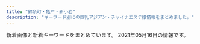 ```yaml
---
title: "錦糸町・亀戸・新小岩"
description: "キーワード別にの巨乳アジアン・チャイナエステ嬢情報をまとめました。"
---
```


新着画像と新着キーワードをまとめています。
2021年05月16日の情報です。

<DmmAffiliateIns />
<KeywordTable
  shops={
    [
    {
        "station": "JR\u4e80\u6238\u99c5\u5317\u53e3",
        "url": "https://kameido-massage.com/",
        "name": "\u842c\u751f\u697c",
        "img_links": [
            "https://kameido-massage.com/images/top1.jpg",
            "https://kameido-massage.com/menu/blog.png",
            "https://kameido-massage.com/room/room-l5.jpg",
            "https://scdn.line-apps.com/n/line_add_friends/btn/ja.png",
            "https://kameido-massage.com/icon/twitter.png",
            "https://kameido-massage.com/button/blog.png",
            "https://kameido-massage.com/room/room-l3.jpg",
            "https://kameido-massage.com/icon/facebook.png",
            "https://kameido-massage.com/room/room-l2.jpg",
            "https://kameido-massage.com/button/home.png",
            "https://kameido-massage.com/2021/04/28/yuna-s1.jpg",
            "https://kameido-massage.com/staff/yuna-l1.jpg",
            "https://kameido-massage.com/staff/aki-l1.jpg",
            "https://kameido-massage.com/2019/11/10/erika-s1.jpg",
            "https://kameido-massage.com/2019/10/29/yuri-s1.jpg",
            "https://kameido-massage.com/2020/03/28/nana-s1.jpg",
            "https://kameido-massage.com/staff/yuna-s1.jpg",
            "https://kameido-massage.com/menu/home.png",
            "https://kameido-massage.com/staff/aki-s1.jpg",
            "https://kameido-massage.com/menu/staff.png",
            "https://kameido-massage.com/staff/yuki-s1.jpg",
            "https://kameido-massage.com/2020/07/17/mika-s1.jpg",
            "https://kameido-massage.com/link/mens-esthe.png",
            "https://kameido-massage.com/images/header3.png",
            "https://kameido-massage.com/room/room-l1.jpg",
            "https://kameido-massage.com/room/room-l4.jpg",
            "https://kameido-massage.com/images/footer-l.png",
            "https://kameido-massage.com/icon/yelp.png",
            "https://kameido-massage.com/2021/03/23/aki-s1.jpg",
            "https://kameido-massage.com/2020/05/15/kazumi-s1.jpg",
            "https://kameido-massage.com/staff/nana-l1.jpg",
            "https://kameido-massage.com/2019/12/25/mika-s1.jpg",
            "https://kameido-massage.com/images/top2.jpg",
            "https://kameido-massage.com/images/top3.jpg",
            "https://kameido-massage.com/images/qrcode.png",
            "https://kameido-massage.com/staff/yuki-l1.jpg",
            "https://kameido-massage.com/icon/line.png",
            "https://kameido-massage.com/2019/11/02/yuka-s1.jpg",
            "https://kameido-massage.com/images/clear.png",
            "https://kameido-massage.com/menu/info.png",
            "https://kameido-massage.com/images/flower.png",
            "https://kameido-massage.com/staff/nana-s1.jpg",
            "https://kameido-massage.com/images/main-small.jpg",
            "https://kameido-massage.com/room/room-l6.jpg",
            "https://kameido-massage.com/images/footer-r.png",
            "https://kameido-massage.com/images/main-top.jpg",
            "https://kameido-massage.com/button/staff.png",
            "https://kameido-massage.com/images/main-sp.jpg"
        ],
        "keywords": {}
    },
    {
        "keywords": {},
        "url": "http://k-yorocobi.com/",
        "img_links": [
            "http://k-yorocobi.com/staff/s-emi.jpg",
            "http://k-yorocobi.com/images/b-mobile.png",
            "http://k-yorocobi.com/staff/s-rina.jpg",
            "http://k-yorocobi.com/images/c-staff.png",
            "http://k-yorocobi.com/images/c-top.png",
            "http://k-yorocobi.com/pic/pic1.jpg",
            "http://k-yorocobi.com/images/bar-staff.png",
            "http://k-yorocobi.com/staff/s-yuyu.jpg",
            "http://k-yorocobi.com/images/c-interior.png",
            "http://k-yorocobi.com/images/bar-pickup.png",
            "http://k-yorocobi.com/images/bar-interior.png",
            "http://k-yorocobi.com/pic/pic4.jpg",
            "http://k-yorocobi.com/images/footer.png",
            "http://k-yorocobi.com/pic/pic3.jpg",
            "http://k-yorocobi.com/images/b-awaawa.png",
            "http://k-yorocobi.com/staff/s-tika.jpg",
            "http://k-yorocobi.com/images/b-tel.png",
            "http://k-yorocobi.com/images/b-movie.png",
            "http://k-yorocobi.com/images/bar-news.png",
            "http://k-yorocobi.com/pic/pic2.jpg",
            "http://k-yorocobi.com/images/bar-cam.png",
            "http://k-yorocobi.com/images/bill.jpg"
        ],
        "name": "\u3088\u308d\u3053\u3073",
        "station": "JR\u9326\u7cf8\u753a\u99c5\u5317\u53e3"
    },
    {
        "url": "http://www.sh-yuki.work/",
        "img_links": [
            "http://www.sh-yuki.work/uploads/191021/1-19102116361I39.jpg",
            "http://www.sh-yuki.work/uploads/190105/1-1Z105143R9539.jpg",
            "http://www.sh-yuki.work/images/s_news.jpg",
            "http://www.sh-yuki.work/uploads/200620/1-200620154311K4.jpg",
            "http://www.sh-yuki.work/images/end.png",
            "http://www.sh-yuki.work/uploads/191028/1-19102Q03S5a4.jpg",
            "http://www.sh-yuki.work/uploads/200618/1-20061Q6342Y06.jpg",
            "http://www.sh-yuki.work/uploads/210216/1-210216154445506.jpg",
            "http://www.sh-yuki.work/images/room1.jpg",
            "http://www.sh-yuki.work/images/nbj2.jpg",
            "http://www.sh-yuki.work/uploads/200620/1-20062015425B54.jpg",
            "http://www.sh-yuki.work/uploads/200713/1-200G3110344421.jpg",
            "http://www.sh-yuki.work/uploads/191202/1-191202154021200.jpg",
            "http://www.sh-yuki.work/uploads/200218/1-20021Q359301Q.jpg",
            "http://www.sh-yuki.work/uploads/201214/1-201214162100347.jpg",
            "http://www.sh-yuki.work/uploads/201214/1-20121416231WV.jpg",
            "http://www.sh-yuki.work/images/room3.jpg",
            "http://www.sh-yuki.work/uploads/200127/1-20012G02404310.jpg",
            "http://www.sh-yuki.work/uploads/191221/1-191221111A3123.jpg",
            "http://www.sh-yuki.work/images/1.jpg",
            "http://www.sh-yuki.work/images/lanmu5.jpg",
            "http://www.sh-yuki.work/uploads/191227/1-19122F93911958.jpg",
            "http://www.sh-yuki.work/images/s_staff.jpg",
            "http://www.sh-yuki.work/images/room4.jpg",
            "http://www.sh-yuki.work/images/lanmu4.jpg",
            "http://www.sh-yuki.work/uploads/200618/1-20061Q633094V.jpg",
            "http://www.sh-yuki.work/uploads/191006/1-191006105IM24.jpg",
            "http://www.sh-yuki.work/images/top.png",
            "http://www.sh-yuki.work/uploads/210216/1-210216154459443.jpg",
            "http://www.sh-yuki.work/uploads/191227/1-19122F94110460.jpg",
            "http://www.sh-yuki.work/images/lanmu2.jpg",
            "http://www.sh-yuki.work/images/room2.jpg",
            "http://www.sh-yuki.work/uploads/190110/1-1Z110093529363.png",
            "http://www.sh-yuki.work/uploads/190105/1-1Z105143921224.jpg",
            "http://www.sh-yuki.work/images/lanmu3.jpg",
            "http://www.sh-yuki.work/uploads/201215/1-201215145153M4.jpg",
            "http://www.sh-yuki.work/uploads/200713/1-200G3125135C2.jpg",
            "http://www.sh-yuki.work/uploads/201215/1-201215145200113.jpg",
            "http://www.sh-yuki.work/uploads/200218/1-20021Q3591A57.jpg",
            "http://www.sh-yuki.work/uploads/191104/1-1911041I124915.jpg",
            "http://www.sh-yuki.work/uploads/200110/1-20011013245Y49.jpg",
            "http://www.sh-yuki.work/uploads/190105/1-1Z105143940E6.jpg",
            "http://www.sh-yuki.work/images/mobile.jpg",
            "http://www.sh-yuki.work/uploads/191006/1-191006105P61Z.jpg",
            "http://www.sh-yuki.work/uploads/190105/1-1Z1051440193X.jpg"
        ],
        "station": "JR\u5c0f\u5ca9\u99c5\u5317\u53e3",
        "name": "\u3086\u304d",
        "keywords": {
            "86": 14,
            "D": 17,
            "89": 2,
            "88": 1
        }
    },
    {
        "keywords": {},
        "name": "\u500b\u4eba\u30b5\u30ed\u30f3 \u6cc9",
        "station": "\u68ee\u4e0b\u99c5A6\u51fa\u53e3",
        "img_links": [
            "http://www.night.ne.jp/_format/W/img/whats_view.jpg",
            "http://www.night.ne.jp/nightnet/img/2.jpg",
            "http://www.night.ne.jp/nightnet/img/3.jpg",
            "http://www.night.ne.jp/tokyo/izumi/img/index.jpg",
            "http://www.night.ne.jp/nightnet/img/13.jpg",
            "http://www.night.ne.jp/nightnet/img/5.jpg",
            "http://www.night.ne.jp/tokyo/izumi/img_staff/g_7292.jpg",
            "http://www.night.ne.jp/nightnet/img/7.jpg",
            "http://www.night.ne.jp/nightnet/img/1.jpg",
            "http://www.night.ne.jp/tokyo/izumi/img/qr_code.jpg",
            "http://www.night.ne.jp/nightnet/img/12a.jpg",
            "http://www.night.ne.jp/tokyo/izumi/img/view_2.jpg",
            "http://www.night.ne.jp/nightnet/img/11.jpg",
            "http://www.night.ne.jp/nightnet/img/6.jpg",
            "http://www.night.ne.jp/nightnet/img/10.jpg",
            "http://www.night.ne.jp/_format/W/img/whats_news.jpg",
            "http://www.night.ne.jp/nightnet/img/15.jpg",
            "http://www.night.ne.jp/tokyo/izumi/img/index_view.jpg",
            "http://www.night.ne.jp/nightnet/img/9.jpg",
            "http://www.night.ne.jp/_format/W/img/index_enter_1.jpg",
            "http://www.night.ne.jp/nightnet/img/4.jpg",
            "http://www.night.ne.jp/tokyo/izumi/img/view_3.jpg",
            "http://www.night.ne.jp/tokyo/izumi/img/view_1.jpg",
            "http://www.night.ne.jp/nightnet/img/14.jpg",
            "http://www.night.ne.jp/nightnet/img/16.jpg",
            "http://www.night.ne.jp/nightnet/img/17.jpg",
            "http://www.night.ne.jp/_format/W/img/over_msg_01.jpg",
            "http://www.night.ne.jp/nightnet/img/8.jpg",
            "http://www.night.ne.jp/tokyo/izumi/img/index_top.jpg"
        ],
        "url": "http://www.night.ne.jp/tokyo/izumi/"
    },
    {
        "keywords": {},
        "img_links": [
            "http://dccompanyqoo10.cafe24.com/tiffany/images/common/header.png",
            "http://dccompanyqoo10.cafe24.com/tiffany/images/store/store.png",
            "http://dccompanyqoo10.cafe24.com/tiffany/images/top/store_bg.png"
        ],
        "station": "JR\u9326\u7cf8\u753a\u99c5\u5357\u53e3",
        "name": "Cherry",
        "url": "http://cherry-esthe.com/"
    },
    {
        "name": "\u30ea\u30e9\u30c3\u30af\u30b9\u306e\u68ee",
        "img_links": [
            "http://ipidiw.com/relaxnomori/images/interior_t.jpg",
            "http://ipidiw.com/relaxnomori/user_data/00000017.jpg",
            "http://ipidiw.com/relaxnomori/user_data/00000019.jpg",
            "http://ipidiw.com/relaxnomori/images/interior.png",
            "http://ipidiw.com/relaxnomori/images/mobile.jpg",
            "http://ipidiw.com/relaxnomori/user_data/00000018.jpg",
            "http://ipidiw.com/relaxnomori/images/tt.jpg",
            "http://ipidiw.com/relaxnomori/images/news.jpg",
            "http://ipidiw.com/relaxnomori/images/staff_t.jpg",
            "http://ipidiw.com/relaxnomori/images/tp.png",
            "http://ipidiw.com/relaxnomori/images/rem.jpg",
            "http://ipidiw.com/relaxnomori/user_data/00000020.jpg"
        ],
        "station": "\u68ee\u4e0b\u99c5A4\u53e3",
        "keywords": {
            "86": 1,
            "90": 2,
            "93": 1
        },
        "url": "http://ipidiw.com/relaxnomori/"
    },
    {
        "keywords": {
            "\u30bb\u30af\u30b7\u30fc": 1,
            "C": 12
        },
        "img_links": [
            "https://chm.jp/domains1/thaipataya/myimg/imgcom36636_sp.jpg",
            "https://chm.jp/domains1/thaipataya/myimg/imgcom36584_sp.jpg",
            "https://chm.jp/domains1/thaipataya/myimg/imgcom37068_sp.jpg",
            "https://chm.jp/domains1/thaipataya/myimg/imgcom37726_sp.png",
            "https://chm.jp/domains1/thaipataya/myimg/imgcom37725_sp.png",
            "https://chm.jp/domains1/thaipataya/myimg/imgcom36618_sp.png",
            "https://chm.jp/domains1/thaipataya/myimg/imgcom37658_sp.png",
            "https://chm.jp/domains1/thaipataya/myimg/imgcom37174_sp.png",
            "https://chm.jp/domains1/thaipataya/myimg/imgcom37839_sp.jpg",
            "https://chm.jp/domains1/thaipataya/myimg/imgcom37662_sp.png",
            "https://chm.jp/domains1/thaipataya/myimg/imgcom36634_sp.jpg",
            "https://chm.jp/domains1/thaipataya/myimg/imgcom37360_sp.jpg",
            "https://chm.jp/domains1/thaipataya/myimg/imgcom37361_sp.png",
            "https://chm.jp/domains1/thaipataya/myimg/imgcom37669_sp.jpg",
            "https://chm.jp/domains1/thaipataya/myimg/imgcom37739_sp.png",
            "https://chm.jp/domains1/thaipataya/myimg/slideimg36561_sp.jpg",
            "https://chm.jp/domains1/thaipataya/myimg/imgcom36565_sp.jpg",
            "https://chm.jp/domains1/thaipataya/myimg/imgcom37736_sp.png",
            "https://chm.jp/domains1/thaipataya/myimg/imgcom36585_sp.jpg",
            "https://chm.jp/domains1/thaipataya/myimg/imgcom37789_sp.png",
            "https://chm.jp/domains1/thaipataya/myimg/imgcom36582_sp.jpg",
            "https://chm.jp/domains1/thaipataya/myimg/imgcom37654_sp.jpg",
            "https://chm.jp/domains1/thaipataya/myimg/slideimg36560_sp.jpg",
            "https://chm.jp/domains1/thaipataya/myimg/imgcom37732_sp.png",
            "https://chm.jp/domains1/thaipataya/myimg/imgcom37070_sp.jpg",
            "https://chm.jp/domains1/thaipataya/myimg/imgcom36613_sp.jpg",
            "https://chm.jp/domains1/thaipataya/myimg/imgcom37841_sp.jpg",
            "https://chm.jp/domains1/thaipataya/myimg/imgcom37659_sp.png",
            "https://chm.jp/domains1/thaipataya/myimg/imgcom37667_sp.png",
            "https://chm.jp/domains1/thaipataya/myimg/imgcom37737_sp.png",
            "https://chm.jp/domains1/thaipataya/myimg/imgcom37916_sp.jpg",
            "https://chm.jp/domains1/thaipataya/myimg/imgcom37734_sp.png",
            "https://chm.jp/domains1/thaipataya/myimg/imgcom37358_sp.jpg",
            "https://chm.jp/domains1/thaipataya/myimg/imgcom37727_sp.png",
            "https://chm.jp/domains1/thaipataya/myimg/imgcom37914_sp.jpg",
            "https://chm.jp/domains1/thaipataya/myimg/imgcom36579_sp.jpg",
            "https://chm.jp/domains1/thaipataya/myimg/imgcom37664_sp.png",
            "https://chm.jp/domains1/thaipataya/myimg/imgcom37067_sp.png",
            "http://chm.jp/img/linebutton_82x20.png",
            "https://chm.jp/domains1/thaipataya/myimg/imgcom36633_sp.jpg",
            "https://chm.jp/domains1/thaipataya/myimg/imgcom37738_sp.png",
            "https://chm.jp/domains1/thaipataya/myimg/imgcom36604_sp.jpg",
            "https://chm.jp/domains1/thaipataya/myimg/imgcom37710_sp.jpg",
            "https://chm.jp/domains1/thaipataya/myimg/imgcom37666_sp.jpg",
            "https://chm.jp/domains1/thaipataya/myimg/imgcom36615_sp.png",
            "https://chm.jp/domains1/thaipataya/myimg/imgcom37840_sp.jpg",
            "https://chm.jp/domains1/thaipataya/myimg/imgcom36566_sp.png",
            "https://chm.jp/domains1/thaipataya/myimg/imgcom37665_sp.jpg",
            "https://chm.jp/domains1/thaipataya/myimg/imgcom37833_sp.jpg",
            "https://chm.jp/domains1/thaipataya/myimg/imgcom37660_sp.png",
            "https://chm.jp/domains1/thaipataya/myimg/imgcom36576_sp.jpg",
            "https://chm.jp/domains1/thaipataya/myimg/imgcom36605_sp.jpg",
            "https://chm.jp/domains1/thaipataya/myimg/slideimg36562_sp.jpg",
            "https://chm.jp/domains1/thaipataya/myimg/imgcom37653_sp.jpg",
            "https://chm.jp/domains1/thaipataya/myimg/imgcom37668_sp.png",
            "https://chm.jp/domains1/thaipataya/myimg/imgcom36567_sp.jpg",
            "https://chm.jp/domains1/thaipataya/myimg/imgcom36603_sp.png",
            "https://chm.jp/domains1/thaipataya/myimg/imgcom36606_sp.jpg",
            "https://chm.jp/domains1/thaipataya/myimg/imgcom37834_sp.jpg",
            "https://chm.jp/domains1/thaipataya/myimg/imgcom37740_sp.png",
            "https://chm.jp/domains1/thaipataya/myimg/imgcom37359_sp.jpg",
            "https://chm.jp/domains1/thaipataya/myimg/imgcom37357_sp.jpg",
            "https://chm.jp/domains1/thaipataya/myimg/imgcom37913_sp.jpg",
            "https://chm.jp/domains1/thaipataya/myimg/imgcom37733_sp.png",
            "https://chm.jp/domains1/thaipataya/myimg/imgcom37661_sp.png",
            "https://chm.jp/domains1/thaipataya/myimg/imgcom37915_sp.jpg",
            "https://chm.jp/domains1/thaipataya/myimg/imgcom37362_sp.jpg",
            "https://chm.jp/domains1/thaipataya/myimg/imgcom37172_sp.png",
            "https://chm.jp/domains1/thaipataya/myimg/imgcom37663_sp.jpg",
            "https://chm.jp/domains1/thaipataya/myimg/imgcom37655_sp.jpg",
            "https://chm.jp/domains1/thaipataya/myimg/imgcom36575_sp.jpg",
            "https://chm.jp/domains1/thaipataya/myimg/imgcom36607_sp.jpg",
            "https://chm.jp/domains1/thaipataya/myimg/imgcom36619_sp.jpg",
            "https://chm.jp/domains1/thaipataya/myimg/imgcom37177_sp.png",
            "https://chm.jp/domains1/thaipataya/myimg/imgcom36635_sp.jpg",
            "https://chm.jp/domains1/thaipataya/myimg/imgcom36580_sp.jpg",
            "https://chm.jp/domains1/thaipataya/myimg/imgcom36581_sp.jpg"
        ],
        "url": "http://thaipataya.chm.jp/",
        "station": "JR\u5c0f\u5ca9\u99c5\u5357\u53e3",
        "name": "\u30d1\u30bf\u30e4"
    },
    {
        "url": "http://hani-est.xyz/",
        "img_links": [
            "http://hani-est.xyz/images/g5.jpg",
            "http://hani-est.xyz/images/banna1.jpg",
            "http://hani-est.xyz/images/zi-ao.png",
            "http://hani-est.xyz/images/zi-pri.png",
            "http://hani-est.xyz/images/zi-newface.png",
            "http://hani-est.xyz/images/g8.jpg",
            "http://hani-est.xyz/images/aoyi.jpg",
            "http://hani-est.xyz/images/g1.jpg",
            "http://hani-est.xyz/images/g2.jpg",
            "http://hani-est.xyz/images/banna.jpg",
            "http://hani-est.xyz/images/a1.jpg",
            "http://hani-est.xyz/images/zi-service.png",
            "http://hani-est.xyz/images/zi-staff.png",
            "http://hani-est.xyz/images/top.jpg",
            "http://hani-est.xyz/images/new1.jpg",
            "http://hani-est.xyz/images/g4.jpg",
            "http://hani-est.xyz/images/g6.jpg",
            "http://hani-est.xyz/images/banna2.jpg"
        ],
        "station": "\u897f\u5927\u5cf6\u99c5A1\u51fa\u53e3",
        "name": "\u871c\u82b1",
        "keywords": {
            "90": 20,
            "C": 41,
            "94": 10,
            "E": 10,
            "\u5de8\u4e73": 10,
            "83": 10,
            "\u4e73": 10,
            "82": 10
        }
    },
    {
        "keywords": {
            "E": 18,
            "G": 9
        },
        "station": "JR\u5c0f\u5ca9\u99c5\u5317\u53e3",
        "img_links": [
            "http://biwert.xyz/uploads/201007/1-20100G4464b26.jpg",
            "http://biwert.xyz/uploads/allimg/180620/1-1P6201013133b.jpg",
            "http://biwert.xyz/uploads/201006/1-2010061F032C0.jpg",
            "http://biwert.xyz/uploads/201006/1-2010061A941445.jpg",
            "http://biwert.xyz/templets/default/picture/news.jpg",
            "http://biwert.xyz/templets/default/picture/interior_t.jpg",
            "http://biwert.xyz/uploads/201003/1-2010031G432629.jpg",
            "http://biwert.xyz/templets/default/picture/rec1.png",
            "http://biwert.xyz/uploads/180620/1-1P62010193X63.jpg",
            "http://biwert.xyz/images/1-1P621101232H4.png",
            "http://biwert.xyz/uploads/201003/1-2010031G3421X.jpg",
            "http://biwert.xyz/uploads/allimg/180620/1-1P620101640O8.png",
            "http://biwert.xyz/templets/default/picture/head.jpg",
            "http://biwert.xyz/uploads/201109/1-201109141105216.jpg",
            "http://biwert.xyz/uploads/180620/1-1P620101629244.png",
            "http://biwert.xyz/uploads/201003/1-2010031G35C32.jpg",
            "http://biwert.xyz/uploads/201003/1-2010031G415110.jpg",
            "http://biwert.xyz/uploads/180620/1-1P62010154K00.png",
            "http://biwert.xyz/templets/default/picture/staff_t.jpg"
        ],
        "name": "\u4e00\u6642",
        "url": "http://biwert.xyz/"
    },
    {
        "keywords": {
            "C": 8,
            "D": 24,
            "86": 16,
            "G": 8,
            "88": 8,
            "87": 16
        },
        "name": "SHERRY",
        "station": "JR\u9326\u7cf8\u753a\u99c5\u5357\u53e3",
        "img_links": [
            "http://www.sherry.relaxjp.info/images/slider-img001.jpg",
            "http://www.sherry.relaxjp.info/files/002.jpg",
            "http://www.sherry.relaxjp.info/images/s_news.png",
            "http://www.sherry.relaxjp.info/images/m4.jpg",
            "http://www.sherry.relaxjp.info/images/s_top_therapist.png",
            "http://www.sherry.relaxjp.info/files/005.jpg",
            "http://www.sherry.relaxjp.info/images/m6.jpg",
            "http://www.sherry.relaxjp.info/files/004.jpg",
            "http://www.sherry.relaxjp.info/images/m3.jpg",
            "http://www.sherry.relaxjp.info/images/m1.jpg",
            "http://www.sherry.relaxjp.info/files/001.jpg",
            "http://www.sherry.relaxjp.info/images/m2.jpg",
            "http://www.sherry.relaxjp.info/images/slider-img002.jpg",
            "http://www.sherry.relaxjp.info/images/s_message.png",
            "http://www.sherry.relaxjp.info/images/s_pickup.png",
            "http://www.sherry.relaxjp.info/files/003.jpg"
        ],
        "url": "http://www.sherry.relaxjp.info/"
    },
    {
        "img_links": [
            "http://kinshichoesute.xyz/staff/aya/01.png",
            "http://kinshichoesute.xyz/staff/mimi/01.png",
            "http://kinshichoesute.xyz/img/stb.jpg",
            "http://kinshichoesute.xyz/img/nav-003.png",
            "http://kinshichoesute.xyz/img/nav-001.png",
            "http://kinshichoesute.xyz/img/no.png",
            "http://kinshichoesute.xyz/staff/hitomi/01.png",
            "http://kinshichoesute.xyz/staff/ai/01.png",
            "http://kinshichoesute.xyz/staff/kaori/01.png",
            "http://kinshichoesute.xyz/img/nav-005.png",
            "http://kinshichoesute.xyz/img/tel.png",
            "http://kinshichoesute.xyz/img/stt.jpg",
            "http://kinshichoesute.xyz/staff/hitomi/02.png",
            "http://kinshichoesute.xyz/img/nav-004.png",
            "http://kinshichoesute.xyz/img/nav-006.png",
            "http://kinshichoesute.xyz/staff/nana/01.png",
            "http://kinshichoesute.xyz/img/nav-002.png"
        ],
        "name": "Forever \uff5e\u30d5\u30a9\u30fc\u30a8\u30d0\u30fc\uff5e",
        "station": "JR\u9326\u7cf8\u753a\u99c5",
        "keywords": {},
        "url": "http://kinshichoesute.xyz/"
    },
    {
        "station": "JR\u9326\u7cf8\u753a\u99c5\u5317\u53e3",
        "url": "https://iyashinoizumi.com/",
        "keywords": {
            "\u30bb\u30af\u30b7\u30fc": 2
        },
        "name": "\u7652\u3057\u306e\u6cc9",
        "img_links": [
            "https://iyashinoizumi.com/wp-content/uploads/2019/06/43D6BE9C-43F6-45C2-95E5-E775CE725D67.jpeg",
            "https://iyashinoizumi.com/wp-content/uploads/2019/06/momoko1.jpg",
            "https://iyashinoizumi.com/wp-content/uploads/7208DC4D-6E47-49CE-B1C0-3607E54E114B.jpeg",
            "https://iyashinoizumi.com/wp-content/uploads/7208DC4D-6E47-49CE-B1C0-3607E54E114B-210x300.jpeg",
            "https://iyashinoizumi.com/wp-content/uploads/2019/06/2DD3549C-F937-441D-B0E3-E26520ACFABD-e1559410733851.jpeg",
            "https://iyashinoizumi.com/wp-content/uploads/9B89E764-B754-425D-A9AC-BB5566FA6AC4-270x300.jpeg",
            "https://iyashinoizumi.com/wp-content/uploads/2019/06/001.jpg",
            "https://iyashinoizumi.com/wp-content/uploads/0731EF09-7405-4B36-8468-B17A307EB894.jpeg",
            "https://iyashinoizumi.com/wp-content/uploads/5AA02D30-2C43-42C1-BE02-48E5A5C27E91.jpeg",
            "https://iyashinoizumi.com/wp-content/uploads/0731EF09-7405-4B36-8468-B17A307EB894-197x300.jpeg",
            "https://iyashinoizumi.com/wp-content/uploads/2019/06/50CD669B-0FFA-4734-B898-EB3D53E95C21.jpeg",
            "https://iyashinoizumi.com/wp-content/uploads/hiruwari.png",
            "https://iyashinoizumi.com/wp-content/uploads/0731EF09-7405-4B36-8468-B17A307EB894-e1579436226478.jpeg",
            "https://iyashinoizumi.com/wp-content/uploads/9B89E764-B754-425D-A9AC-BB5566FA6AC4.jpeg",
            "https://iyashinoizumi.com/wp-content/uploads/5AA02D30-2C43-42C1-BE02-48E5A5C27E91-226x300.jpeg",
            "https://iyashinoizumi.com/wp-content/uploads/2019/06/5293C707-270F-4802-8168-1493DA07DDAE.jpeg",
            "https://iyashinoizumi.com/wp-content/uploads/rin.jpg"
        ]
    },
    {
        "url": "http://y-rlx.net/",
        "name": "\u7f8e\u697d",
        "img_links": [
            "http://y-rlx.net/girl/011a.jpg",
            "http://y-rlx.net/images/03.png",
            "http://y-rlx.net/images/acc_tit03.jpg",
            "http://y-rlx.net/images/index_13.jpg",
            "http://y-rlx.net/images/index_23.jpg",
            "http://y-rlx.net/girl/06.jpg",
            "http://y-rlx.net/images/index_14.png",
            "http://y-rlx.net/images/sys.jpg",
            "http://y-rlx.net/images/02.png",
            "http://y-rlx.net/images/index_08.jpg",
            "http://y-rlx.net/images/index_02.png",
            "http://y-rlx.net/girl/09.jpg",
            "http://y-rlx.net/images/acc_16.jpg",
            "http://y-rlx.net/girl/05a.jpg",
            "http://y-rlx.net/images/rex_16.jpg",
            "http://y-rlx.net/girl/p01.jpg",
            "http://y-rlx.net/images/rec_16.jpg",
            "http://y-rlx.net/girl/010.jpg",
            "http://y-rlx.net/girl/010a.jpg",
            "http://y-rlx.net/girl/08.jpg",
            "http://y-rlx.net/images/index_10.jpg",
            "http://y-rlx.net/girl/01.jpg",
            "http://y-rlx.net/images/index_19.png",
            "http://y-rlx.net/images/acc_tit01.jpg",
            "http://y-rlx.net/girl/07.jpg",
            "http://y-rlx.net/girl/011.jpg",
            "http://y-rlx.net/images/index_09.jpg",
            "http://y-rlx.net/images/index_11.jpg",
            "http://y-rlx.net/images/index_21.jpg",
            "http://y-rlx.net/girl/05.jpg",
            "http://y-rlx.net/images/index_04.png",
            "http://y-rlx.net/girl/03.jpg",
            "http://y-rlx.net/images/01.png",
            "http://y-rlx.net/girl/03a.jpg",
            "http://y-rlx.net/images/sys_16.jpg",
            "http://y-rlx.net/images/acc_tit.jpg",
            "http://y-rlx.net/girl/07a.jpg",
            "http://y-rlx.net/images/index_06.png",
            "http://y-rlx.net/images/line.jpg",
            "http://y-rlx.net/images/index_07.png",
            "http://y-rlx.net/girl/00.jpg",
            "http://y-rlx.net/images/index_16.png",
            "http://y-rlx.net/images/staff_16.jpg",
            "http://y-rlx.net/images/info.png",
            "http://y-rlx.net/girl/09a.jpg",
            "http://y-rlx.net/images/index_12.jpg",
            "http://y-rlx.net/images/rec.jpg",
            "http://y-rlx.net/girl/02.jpg"
        ],
        "station": "JR\u65b0\u5c0f\u5ca9\u99c5\u5357\u53e3",
        "keywords": {
            "88": 1,
            "95": 2,
            "92": 1,
            "85": 1,
            "87": 1,
            "90": 1,
            "89": 1,
            "86": 2
        }
    },
    {
        "station": "JR\u5c0f\u5ca9\u99c5\u5357\u53e3",
        "url": "http://www.kirara.este88.com/",
        "img_links": [
            "http://www.kirara.este88.com/images/m-foot.png",
            "http://www.kirara.este88.com/gals/miya1.jpg",
            "http://www.kirara.este88.com/images/sp-staff-list.png",
            "http://www.kirara.este88.com/gals/sora1.jpg",
            "http://www.kirara.este88.com/gals/yuyu1.jpg",
            "http://www.kirara.este88.com/gals/nana1.jpg",
            "http://www.kirara.este88.com/images/m-tel.png",
            "http://www.kirara.este88.com/images/info.png",
            "http://www.kirara.este88.com/gals/haru1.jpg",
            "http://www.kirara.este88.com/images/sp-line.png"
        ],
        "name": "\u304d\u3089\u3089",
        "keywords": {
            "C": 6
        }
    },
    {
        "station": "JR\u5c0f\u5ca9\u99c5\u5317\u53e3",
        "name": "\u30de\u30ea\u30a2\u30d9\u30fc\u30e9",
        "url": "http://mariabella.ies.fun/",
        "keywords": {
            "\u30bb\u30af\u30b7\u30fc": 2,
            "E": 2
        },
        "img_links": [
            "http://mariabella.ies.fun/images/r04.jpg",
            "http://mariabella.ies.fun/images/info.jpg",
            "http://mariabella.ies.fun/photos/sites/45/2018/06/2018062706422857.jpg",
            "http://mariabella.ies.fun/photos/sites/45/2019/09/2019092717170772.jpeg",
            "http://mariabella.ies.fun/images/r09.jpg",
            "http://mariabella.ies.fun/images/mobile1.jpg",
            "http://mariabella.ies.fun/images/r05.jpg",
            "http://mariabella.ies.fun/images/news.jpg",
            "http://mariabella.ies.fun/photos/sites/45/2020/01/2020012420100278.jpeg",
            "http://mariabella.ies.fun/photos/sites/45/2019/09/2019091016323921.jpeg",
            "http://mariabella.ies.fun/images/r01.jpg",
            "http://mariabella.ies.fun/images/r02.jpg",
            "http://mariabella.ies.fun/images/top.png",
            "http://mariabella.ies.fun/images/r07.jpg",
            "http://mariabella.ies.fun/images/r06.jpg",
            "http://mariabella.ies.fun/images/s-staff.jpg",
            "http://mariabella.ies.fun/images/pick.jpg",
            "http://mariabella.ies.fun/images/mobile.jpg",
            "http://mariabella.ies.fun/images/s-recriut.jpg",
            "http://mariabella.ies.fun/images/r03.jpg"
        ]
    },
    {
        "url": "http://el-grande.asia/",
        "name": "\u30a8\u30eb\u30b0\u30e9\u30f3\u30c7-elgrande-",
        "station": "JR\u65b0\u5c0f\u5ca9\u99c5\u5357\u53e3",
        "keywords": {},
        "img_links": [
            "http://el-grande.asia/img/cast/aki-02.jpg",
            "http://el-grande.asia/img/cast/rey-02.jpg",
            "http://el-grande.asia/img/cast/baby-01.jpg",
            "http://el-grande.asia/img/interior/corridor-1.jpg",
            "http://el-grande.asia/img/cast/lucy-01.jpg",
            "http://el-grande.asia/img/cast/hana-04.jpg",
            "http://el-grande.asia/img/cast/sara-08.jpg",
            "http://el-grande.asia/img/btn_twitter.png",
            "http://el-grande.asia/img/cast/ki-01.jpg",
            "http://el-grande.asia/img/cast/haru-01.jpg",
            "http://el-grande.asia/img/cast/haru-03.jpg",
            "http://el-grande.asia/img/cast/aki-01.jpg",
            "http://el-grande.asia/img/cast/hana-02.jpg",
            "http://el-grande.asia/img/cast/rey-01.jpg",
            "http://el-grande.asia/img/btn_interior.png",
            "http://el-grande.asia/img/cast/mai-01.jpg",
            "http://el-grande.asia/img/cast/aki-04.jpg",
            "http://el-grande.asia/img/cast/mai-03.jpg",
            "http://el-grande.asia/img/btn_top.png",
            "http://el-grande.asia/img/cast/sara-05.jpg",
            "http://el-grande.asia/img/interior/shower-4.jpg",
            "http://el-grande.asia/img/cast/hana-03.jpg",
            "http://el-grande.asia/img/cast/lucy-02.jpg",
            "http://el-grande.asia/img/interior/lobby-1.jpg",
            "http://el-grande.asia/img/cast/haru-02.jpg",
            "http://el-grande.asia/img/cast/ki-02.jpg",
            "http://el-grande.asia/img/cast/baby-02.jpg",
            "http://el-grande.asia/img/cast/haru-04.jpg",
            "http://el-grande.asia/img/cast/hana-01.jpg",
            "http://el-grande.asia/img/cast/sara-06.jpg",
            "http://el-grande.asia/img/cast/rey-04.jpg",
            "http://el-grande.asia/img/cast/mai-04.jpg",
            "http://el-grande.asia/img/cast/lucy-04.jpg",
            "http://el-grande.asia/img/cast/ki-03.jpg",
            "http://el-grande.asia/img/cast/baby-03.jpg",
            "http://el-grande.asia/img/btn_cast.png",
            "http://el-grande.asia/img/cast/aki-03.jpg",
            "http://el-grande.asia/img/cast/lucy-03.jpg",
            "http://el-grande.asia/img/cast/ki-04.jpg",
            "http://el-grande.asia/img/cast/baby-04.jpg",
            "http://el-grande.asia/img/dagger.png"
        ]
    },
    {
        "name": "\u685c\u82b1",
        "station": "JR\u4e80\u6238\u99c5\u5317\u53e3",
        "keywords": {
            "85": 6,
            "86": 6,
            "C": 9,
            "D": 12,
            "83": 3
        },
        "img_links": [
            "http://yukinosakura.tyo.cm/images/s_news.jpg",
            "http://yukinosakura.a2.webnavi.work/upload/sites/72/2020/04/2020040708052241.jpg",
            "http://yukinosakura.a2.webnavi.work/upload/sites/72/2020/04/2020040708052434.jpg",
            "http://yukinosakura.a2.webnavi.work/upload/sites/72/2020/04/2020040708052118.jpg",
            "http://yukinosakura.tyo.cm/images/mobile.jpg",
            "http://yukinosakura.a2.webnavi.work/upload/sites/72/2020/04/2020040708052456.jpg",
            "http://yukinosakura.tyo.cm/images/s_staff.jpg",
            "http://yukinosakura.a2.webnavi.work/upload/sites/72/2020/04/2020040708052353.jpg",
            "http://yukinosakura.tyo.cm/images/top.jpg",
            "http://yukinosakura.tyo.cm/images/s_shedule.jpg"
        ],
        "url": "http://yukinosakura.tyo.cm/"
    },
    {
        "station": "JR\u5c0f\u5ca9\u99c5\u5357\u53e3",
        "keywords": {},
        "img_links": [
            "https://www.yitigo.work/images/staff/hana.png",
            "https://www.yitigo.work/images/home/index_05.png",
            "https://www.yitigo.work/images/staff/staff_01.png",
            "https://www.yitigo.work/images/staff/hani.png",
            "https://www.yitigo.work/images/home/staff_04.jpg",
            "https://www.yitigo.work/images/home/index_01.png",
            "https://www.yitigo.work/images/home/staff_03.jpg",
            "https://www.yitigo.work/images/top_02.png",
            "https://www.yitigo.work/images/staff/hana1.jpg",
            "https://www.yitigo.work/images/home/index_06.png",
            "https://www.yitigo.work/images/home/index_11.png",
            "https://www.yitigo.work/images/staff/risa.png",
            "https://www.yitigo.work/images/home/index_07.png",
            "https://www.yitigo.work/images/headerParts01.png",
            "https://www.yitigo.work/images/home/index_15.png",
            "https://www.yitigo.work/images/staff/mayu1.jpg",
            "https://www.yitigo.work/images/staff/staff_03.png",
            "https://www.yitigo.work/images/home/index_14.png",
            "https://www.yitigo.work/images/home/staff_01.jpg",
            "https://www.yitigo.work/images/home/index_09.png",
            "https://www.yitigo.work/images/top_04.png",
            "https://www.yitigo.work/images/home/index_tel.png",
            "https://www.yitigo.work/images/news/girl.png",
            "https://www.yitigo.work/images/home/index_12.png",
            "https://www.yitigo.work/images/page_top.png",
            "https://www.yitigo.work/images/home/index_17.png",
            "https://www.yitigo.work/images/top_flash_02.jpg",
            "https://www.yitigo.work/images/staff/risa1.jpg",
            "https://www.yitigo.work/images/home/index_13.png",
            "https://www.yitigo.work/images/top_flash_01.jpg",
            "https://www.yitigo.work/images/home/index_19.png",
            "https://www.yitigo.work/images/staff/hani1.jpg",
            "https://www.yitigo.work/images/staff/mayu.png",
            "https://www.yitigo.work/images/home/staff_02.jpg",
            "https://www.yitigo.work/images/home/index_10.png",
            "https://www.yitigo.work/images/top_01.png"
        ],
        "url": "https://www.yitigo.work/",
        "name": "\u82fa"
    },
    {
        "img_links": [
            "http://iyasimori.jpest.net/uploads//sites/37/2021/01/r4-1.jpg",
            "http://iyasimori.jpest.net/uploads//sites/37/2021/01/g5.jpg",
            "http://iyasimori.jpest.net/uploads//sites/37/2021/01/g2-2-150x150.jpg",
            "http://iyasimori.jpest.net/uploads//sites/37/2021/01/r3-1.jpg",
            "http://iyasimori.jpest.net/uploads//sites/37/2021/01/g1-3-150x150.jpg",
            "http://iyasimori.jpest.net/uploads//sites/37/2021/04/g1-3.jpg",
            "http://iyasimori.jpest.net/uploads//sites/37/2021/01/g3-2-150x150.jpg",
            "http://iyasimori.jpest.net/uploads//sites/37/2021/01/a.jpg",
            "http://iyasimori.jpest.net/uploads//sites/37/2021/01/g5-150x150.jpg",
            "http://iyasimori.jpest.net/uploads//sites/37/2021/01/g4-150x150.jpg",
            "http://iyasimori.jpest.net/uploads//sites/37/2021/01/g2-2.jpg",
            "http://iyasimori.jpest.net/uploads//sites/37/2021/01/bj_03.jpg",
            "http://iyasimori.jpest.net/uploads//sites/37/2021/01/g3-2.jpg",
            "http://iyasimori.jpest.net/uploads//sites/37/2021/01/a2.jpg",
            "http://iyasimori.jpest.net/uploads//sites/37/2021/01/top.jpg",
            "http://iyasimori.jpest.net/uploads//sites/37/2021/01/r5.jpg",
            "http://iyasimori.jpest.net/uploads//sites/37/2021/01/news01.png",
            "http://iyasimori.jpest.net/uploads//sites/37/2021/01/tite-staff.jpg",
            "http://iyasimori.jpest.net/uploads//sites/37/2021/01/mobile.png",
            "http://iyasimori.jpest.net/uploads//sites/37/2021/01/g1-3.jpg",
            "http://iyasimori.jpest.net/uploads//sites/37/2021/01/news03.png",
            "http://iyasimori.jpest.net/uploads//sites/37/2021/01/g4.jpg",
            "http://iyasimori.jpest.net/uploads//sites/37/2021/01/r6.jpg",
            "http://iyasimori.jpest.net/uploads//sites/37/2021/04/g1-2-150x150.jpg",
            "http://iyasimori.jpest.net/uploads//sites/37/2021/04/g1-3-150x150.jpg",
            "http://iyasimori.jpest.net/uploads//sites/37/2021/04/g1-2.jpg"
        ],
        "name": "\u7652\u3057\u306e\u68ee",
        "keywords": {},
        "station": "\u9752\u7825\u99c5",
        "url": "http://iyasimori.jpest.net/"
    },
    {
        "name": "\u96c5\u82b3",
        "station": "JR\u65b0\u5c0f\u5ca9\u99c5\u5357\u53e3",
        "img_links": [
            "http://www.o-miyabi.com/s/images/t3.jpg",
            "http://www.o-miyabi.com/s/image/nav_hotel.png",
            "http://www.o-miyabi.com/s/images/slider/2.jpg",
            "http://www.o-miyabi.com/s/images/slider/1.jpg",
            "http://www.o-miyabi.com/s/uploads/07.jpg",
            "http://www.o-miyabi.com/images/upload/thumb/6d7987cae648e809.jpg",
            "http://www.o-miyabi.com/s/uploads/08.jpg",
            "http://www.o-miyabi.com/s/images/pc.png",
            "http://www.o-miyabi.com/images/info.jpg",
            "http://www.o-miyabi.com/images/index_04.jpg",
            "http://www.o-miyabi.com/images/index_03.jpg",
            "http://www.o-miyabi.com/s/images/t1.jpg",
            "http://www.o-miyabi.com/images/info_09.jpg",
            "http://www.o-miyabi.com/images/upload/thumb/7713de024ddc43e7.jpg",
            "http://www.o-miyabi.com/s/images/service_03.png",
            "http://www.o-miyabi.com/girl/01.jpg",
            "http://www.o-miyabi.com/s/image/nav_top.png",
            "http://www.o-miyabi.com/s/uploads/03.jpg",
            "http://www.o-miyabi.com/images/info_02.jpg",
            "http://www.o-miyabi.com/images/index_06.jpg",
            "http://www.o-miyabi.com/images/upload/thumb/04d21d82d11bc049.jpg",
            "http://www.o-miyabi.com/images/upload/thumb/6fceb6aef71115ac.jpg",
            "http://www.o-miyabi.com/s/images/top_2.jpg",
            "http://www.o-miyabi.com/images/index_05.jpg",
            "http://www.o-miyabi.com/images/upload/thumb/ee1f5473198d928e.jpg",
            "http://www.o-miyabi.com/images/rec.jpg",
            "http://www.o-miyabi.com/images/index_16.jpg",
            "http://www.o-miyabi.com/images/index_19.jpg",
            "http://www.o-miyabi.com/images/upload/thumb/57af63e7ff71466b.jpg",
            "http://www.o-miyabi.com/images/staff_09.jpg",
            "http://www.o-miyabi.com/images/upload/thumb/51d074f8f9cdb905.jpg",
            "http://www.o-miyabi.com/s/images/slider/3.jpg",
            "http://www.o-miyabi.com/images/index_13.jpg",
            "http://www.o-miyabi.com/images/upload/thumb/72ffa1fb925d394b.jpg",
            "http://www.o-miyabi.com/images/index_18.jpg",
            "http://www.o-miyabi.com/s/images/service_01.png",
            "http://www.o-miyabi.com/s/images/iphone.png",
            "http://www.o-miyabi.com/s/images/service_07.png",
            "http://www.o-miyabi.com/s/uploads/04.jpg",
            "http://www.o-miyabi.com/images/upload/thumb/301c9a35b11a384f.jpg",
            "http://www.o-miyabi.com/s/uploads/06.jpg",
            "http://www.o-miyabi.com/s/image/nav_topics.png",
            "http://www.o-miyabi.com/images/index_07.jpg",
            "http://www.o-miyabi.com/s/images/slider/prev.png",
            "http://www.o-miyabi.com/images/upload/thumb/e12bb065f2380463.jpg",
            "http://www.o-miyabi.com/s/images/slider/next.png",
            "http://www.o-miyabi.com/images/movie_09.jpg",
            "http://www.o-miyabi.com/images/index_14.jpg",
            "http://www.o-miyabi.com/s/image/nav_cast.png",
            "http://www.o-miyabi.com/images/index_09.jpg",
            "http://www.o-miyabi.com/s/image/nav_manga.png",
            "http://www.o-miyabi.com/s/images/okubokomachi.jpg",
            "http://www.o-miyabi.com/images/upload/thumb/3074da3acdacd1a3.jpg",
            "http://www.o-miyabi.com/images/index_01.jpg",
            "http://www.o-miyabi.com/images/upload/thumb/1a8371be7358f1df.jpg",
            "http://www.o-miyabi.com/images/upload/thumb/0dc07af1006255fa.jpg",
            "http://www.o-miyabi.com/images/upload/thumb/928147996b3538a2.jpg",
            "http://www.o-miyabi.com/images/upload/thumb/db15ea2226867103.jpg",
            "http://www.o-miyabi.com/s/images/tel.png",
            "http://www.o-miyabi.com/s/uploads/02.jpg",
            "http://www.o-miyabi.com/s/images/t2.jpg",
            "http://www.o-miyabi.com/s/uploads/01.jpg",
            "http://www.o-miyabi.com/images/index_02.jpg",
            "http://www.o-miyabi.com/s/image/nav_sys.png",
            "http://www.o-miyabi.com/images/rec_09.jpg",
            "http://www.o-miyabi.com/images/upload/thumb/0981f77ac0a1e07f.jpg",
            "http://www.o-miyabi.com/images/index_10.jpg"
        ],
        "url": "http://www.o-miyabi.com/",
        "keywords": {
            "H": 2,
            "D": 4,
            "98": 2,
            "89": 6,
            "85": 4,
            "86": 2,
            "C": 12,
            "84": 2
        }
    },
    {
        "img_links": [
            "http://mori.me-es.com/images/index_28.jpg",
            "http://mori.me-es.com/images/index_25.jpg",
            "http://mori.me-es.com/girls/04.jpg",
            "http://mori.me-es.com/images/index_04.jpg",
            "http://mori.me-es.com/images/index_26.jpg",
            "http://mori.me-es.com/images/index_10.jpg",
            "http://mori.me-es.com/images/index_30.jpg",
            "http://mori.me-es.com/girls/08.jpg",
            "http://mori.me-es.com/images/index_03.jpg",
            "http://mori.me-es.com/images/index_01.jpg",
            "http://mori.me-es.com/images/rec_15.jpg",
            "http://mori.me-es.com/images/index_02.jpg",
            "http://mori.me-es.com/images/info_15.jpg",
            "http://mori.me-es.com/images/index_16.jpg",
            "http://mori.me-es.com/images/index_06.jpg",
            "http://mori.me-es.com/images/info.jpg",
            "http://mori.me-es.com/images/sub_28.jpg",
            "http://mori.me-es.com/girls/08a.jpg",
            "http://mori.me-es.com/girls/07.jpg",
            "http://mori.me-es.com/images/index_15.jpg",
            "http://mori.me-es.com/images/index_07.jpg",
            "http://mori.me-es.com/images/rec.jpg",
            "http://mori.me-es.com/images/index_20.jpg",
            "http://mori.me-es.com/images/index_19.jpg",
            "http://mori.me-es.com/girls/03.jpg",
            "http://mori.me-es.com/images/index_12.jpg",
            "http://mori.me-es.com/girls/01.jpg",
            "http://mori.me-es.com/images/index_24.jpg",
            "http://mori.me-es.com/girls/05.jpg",
            "http://mori.me-es.com/images/index_21.jpg",
            "http://mori.me-es.com/images/index_18.jpg",
            "http://mori.me-es.com/girls/04a.jpg",
            "http://mori.me-es.com/girls/02.jpg",
            "http://mori.me-es.com/images/index_05.jpg",
            "http://mori.me-es.com/images/index_17.jpg",
            "http://mori.me-es.com/images/index_22.jpg",
            "http://mori.me-es.com/images/index_09.jpg",
            "http://mori.me-es.com/girls/00.jpg",
            "http://mori.me-es.com/images/index_08.jpg",
            "http://mori.me-es.com/images/index_13.jpg",
            "http://mori.me-es.com/images/index_27.jpg",
            "http://mori.me-es.com/images/staff_15.jpg",
            "http://mori.me-es.com/girls/06.jpg",
            "http://mori.me-es.com/images/index_29.jpg"
        ],
        "keywords": {
            "86": 3,
            "C": 7,
            "90": 1,
            "88": 1,
            "87": 1,
            "85": 3
        },
        "name": "\u68ee",
        "station": "JR\u65b0\u5c0f\u5ca9\u99c5\u5317\u53e3",
        "url": "http://mori.me-es.com/"
    },
    {
        "keywords": {},
        "img_links": [
            "http://iyashi.sweet-relaxation.com/img/cast/lisa-03.jpg",
            "http://iyashi.sweet-relaxation.com/img/slick/sl-2.jpg",
            "http://iyashi.sweet-relaxation.com/img/slick/sl-7.jpg",
            "http://iyashi.sweet-relaxation.com/img/treatment/body-01.jpg",
            "http://iyashi.sweet-relaxation.com/img/slick/sl-4.jpg",
            "http://iyashi.sweet-relaxation.com/img/cast/ran-01.jpg",
            "http://iyashi.sweet-relaxation.com/img/cast/eri-02.jpg",
            "http://iyashi.sweet-relaxation.com/img/cast/eri-01.jpg",
            "http://iyashi.sweet-relaxation.com/img/cast/olive-03.jpg",
            "http://iyashi.sweet-relaxation.com/img/slick/sl-6.jpg",
            "http://iyashi.sweet-relaxation.com/img/slick/sl-5.jpg",
            "http://iyashi.sweet-relaxation.com/img/slick/sl-3.jpg",
            "http://iyashi.sweet-relaxation.com/img/cast/ran-03.jpg",
            "http://iyashi.sweet-relaxation.com/img/cast/yaya-03.jpg",
            "http://iyashi.sweet-relaxation.com/img/cast/olive-02.jpg",
            "http://iyashi.sweet-relaxation.com/img/cast/ran-02.jpg",
            "http://iyashi.sweet-relaxation.com/img/cast/eri-03.jpg",
            "http://iyashi.sweet-relaxation.com/img/cast/lisa-02.jpg",
            "http://iyashi.sweet-relaxation.com/img/slick/sl-1.jpg",
            "http://iyashi.sweet-relaxation.com/img/cast/yaya-01.jpg",
            "http://iyashi.sweet-relaxation.com/img/cast/lisa-01.jpg",
            "http://iyashi.sweet-relaxation.com/img/treatment/aroma-01.jpg",
            "http://iyashi.sweet-relaxation.com/img/cast/olive-01.jpg",
            "http://iyashi.sweet-relaxation.com/img/cast/yaya-02.jpg",
            "http://iyashi.sweet-relaxation.com/img/treatment/ashitsubo-01.jpg"
        ],
        "name": "\u7652 IYASHI",
        "url": "http://iyashi.sweet-relaxation.com/",
        "station": "JR\u4e80\u6238\u99c5\u6771\u53e3"
    },
    {
        "station": "JR\u4e80\u6238\u99c5\u6771\u53e3",
        "keywords": {
            "C": 7
        },
        "name": "\u685c",
        "url": "http://miyabi-aroma.xyz/",
        "img_links": [
            "http://miyabi-aroma.xyz/images/staff/3/ami2.jpg",
            "http://miyabi-aroma.xyz/images/3/2.jpg",
            "http://miyabi-aroma.xyz/images/1801706901.jpg",
            "http://miyabi-aroma.xyz/images/staff/3/miya2.jpg",
            "http://miyabi-aroma.xyz/images/index-rose_09.png",
            "http://miyabi-aroma.xyz/images/staff/3/ami.jpg",
            "http://miyabi-aroma.xyz/images/index-rose_02.png",
            "http://miyabi-aroma.xyz/images/staff/3/rina2.jpg",
            "http://miyabi-aroma.xyz/images/staff/3/yaya2.jpg",
            "http://miyabi-aroma.xyz/images/staff/3/yaya1.jpg",
            "http://miyabi-aroma.xyz/images/staff/3/yami.jpg",
            "http://miyabi-aroma.xyz/images/nav/nav-info.jpg",
            "http://miyabi-aroma.xyz/images/nav/nav-job.jpg",
            "http://miyabi-aroma.xyz/images/shishu/se2.jpg",
            "http://miyabi-aroma.xyz/images/staff/3/miya.jpg",
            "http://miyabi-aroma.xyz/images/index-rose_04.png",
            "http://miyabi-aroma.xyz/images/shishu/se1.jpg",
            "http://miyabi-aroma.xyz/images/3/1.jpg",
            "http://miyabi-aroma.xyz/images/11.png",
            "http://miyabi-aroma.xyz/images/nav/nav-sys.jpg",
            "http://miyabi-aroma.xyz/images/staff/3/kiki.jpg",
            "http://miyabi-aroma.xyz/images/nav/nav-staff.jpg",
            "http://miyabi-aroma.xyz/images/staff/3/kiki2.jpg",
            "http://miyabi-aroma.xyz/images/index-rose_13.png",
            "http://miyabi-aroma.xyz/images/staff/3/rina.jpg",
            "http://miyabi-aroma.xyz/images/index-rose_07.png"
        ]
    },
    {
        "url": "http://iyasi-heal.com/",
        "station": "JR\u5c0f\u5ca9\u99c5\u5357\u53e3",
        "name": "\u30d5\u30ed\u30e9",
        "img_links": [
            "http://iyasi-heal.com/images/gallery1.png",
            "http://iyasi-heal.com/staffPhoto/b20210505121802.jpg",
            "http://iyasi-heal.com/staffPhoto/b20210504134941.jpg",
            "http://iyasi-heal.com/images/slider1/03.jpg",
            "http://iyasi-heal.com/images/slider1/02.jpg",
            "http://iyasi-heal.com/images/returnBtn.png",
            "http://iyasi-heal.com/staffPhoto/b20210505185104.jpg",
            "http://iyasi-heal.com/staffPhoto/s20210504134941.jpg",
            "http://iyasi-heal.com/staffPhoto/s20210426165230.jpg",
            "http://iyasi-heal.com/staffPhoto/s20210502114207.jpg",
            "http://iyasi-heal.com/staffPhoto/b20210426165230.jpg",
            "http://iyasi-heal.com/js/sliderLine/slide_next.png",
            "http://iyasi-heal.com/images/slider1/01.jpg",
            "http://iyasi-heal.com/staffPhoto/s20210505185104.jpg",
            "http://iyasi-heal.com/staffPhoto/b20210502114207.jpg",
            "http://iyasi-heal.com/staffPhoto/s20210505121802.jpg",
            "http://iyasi-heal.com/js/sliderLine/slide_prev.png",
            "http://iyasi-heal.com/images/mobile.jpg"
        ],
        "keywords": {
            "C": 1,
            "D": 2
        }
    },
    {
        "keywords": {},
        "url": "http://yousei.xyz/",
        "station": "JR\u4e80\u6238\u99c5\u6771\u53e3",
        "img_links": [
            "http://yousei.xyz/images/r3.jpg",
            "http://yousei.xyz/images/r1.jpg",
            "http://yousei.xyz/images/g5.jpg",
            "http://yousei.xyz/images/top.png",
            "http://yousei.xyz/images/mobile.jpg",
            "http://yousei.xyz/images/recuit.jpg",
            "http://yousei.xyz/images/g3.jpg",
            "http://yousei.xyz/images/r2.jpg",
            "http://yousei.xyz/images/r4.jpg",
            "http://yousei.xyz/images/g6.jpg",
            "http://yousei.xyz/images/mob.png",
            "http://yousei.xyz/images/g2.jpg",
            "http://yousei.xyz/images/g4.jpg",
            "http://yousei.xyz/images/g1.jpg"
        ],
        "name": "Remoon"
    },
    {
        "url": "http://www.es-royal.click/",
        "station": "\u4eac\u6210\u7acb\u77f3\u99c5\u5317\u53e3",
        "img_links": [
            "http://www.es-royal.click/img/aya1.jpg",
            "http://www.es-royal.click/images/b2.jpg",
            "http://www.es-royal.click/images/9.jpg",
            "http://www.es-royal.click/images/interior_t.jpg",
            "http://www.es-royal.click/images/sys1.png",
            "http://www.es-royal.click/images/8.jpg",
            "http://www.es-royal.click/images/4.jpg",
            "http://www.es-royal.click/images/b1.jpg",
            "http://www.es-royal.click/images/news.png",
            "http://www.es-royal.click/images/head.jpg",
            "http://www.es-royal.click/img/mimi1.jpg",
            "http://www.es-royal.click/images/main_top.jpg",
            "http://www.es-royal.click/images/5.jpg",
            "http://www.es-royal.click/images/1.jpg",
            "http://www.es-royal.click/img/miyuki1.jpg",
            "http://www.es-royal.click/images/b3.jpg",
            "http://www.es-royal.click/img/emi1.jpg",
            "http://www.es-royal.click/images/7.jpg",
            "http://www.es-royal.click/images/6.jpg",
            "http://www.es-royal.click/img/momo1.jpg",
            "http://www.es-royal.click/images/staff_t.jpg",
            "http://www.es-royal.click/images/s1.png",
            "http://www.es-royal.click/images/int2.png",
            "http://www.es-royal.click/img/momo2.jpg",
            "http://www.es-royal.click/images/int1.png",
            "http://www.es-royal.click/img/ego1.jpg",
            "http://www.es-royal.click/images/main_footer.jpg",
            "http://www.es-royal.click/images/mobile.jpg",
            "http://www.es-royal.click/img/nana1.jpg",
            "http://www.es-royal.click/images/ta.jpg"
        ],
        "name": "\u5e78\u305b",
        "keywords": {}
    },
    {
        "keywords": {},
        "name": "\u30c9\u30e9\u3048\u3082\u3093",
        "url": "https://doraimon.tyo.cm/",
        "img_links": [],
        "station": "JR\u4e80\u6238\u99c5\u5317\u53e3"
    },
    {
        "station": "JR\u65b0\u5c0f\u5ca9\u99c5\u5357\u53e3",
        "url": "http://www.himawari-shinkoiwa.com/",
        "keywords": {
            "86": 4,
            "D": 6,
            "87": 2,
            "C": 11
        },
        "img_links": [
            "http://www.himawari-shinkoiwa.com/files/001-02.jpg",
            "http://www.himawari-shinkoiwa.com/files/005-02.jpg",
            "http://www.himawari-shinkoiwa.com/img/btn_blog.png",
            "http://www.himawari-shinkoiwa.com/images/slider/2.jpg",
            "http://www.himawari-shinkoiwa.com/img/tel.png",
            "http://www.himawari-shinkoiwa.com/files/005.jpg",
            "http://www.himawari-shinkoiwa.com/img/move.jpg",
            "http://www.himawari-shinkoiwa.com/img/pickup.jpg",
            "http://www.himawari-shinkoiwa.com/files/004.jpg",
            "http://www.himawari-shinkoiwa.com/img/ttl_news.png",
            "http://www.himawari-shinkoiwa.com/images/slider/1.jpg",
            "http://www.himawari-shinkoiwa.com/files/004-02.jpg",
            "http://www.himawari-shinkoiwa.com/images/slider/3.jpg",
            "http://www.himawari-shinkoiwa.com/files/001.jpg",
            "http://www.himawari-shinkoiwa.com/img/ttl_info.png",
            "http://www.himawari-shinkoiwa.com/img/ttl_move.png",
            "http://www.himawari-shinkoiwa.com/images/line.png",
            "http://www.himawari-shinkoiwa.com/img/goback.jpg",
            "http://www.himawari-shinkoiwa.com/img/btn_side_mobile.jpg"
        ],
        "name": "\u3072\u307e\u308f\u308a"
    },
    {
        "station": "JR\u9326\u7cf8\u753a\u5357\u53e3",
        "name": "\u6625\u306e\u82b1",
        "keywords": {
            "C": 12
        },
        "img_links": [
            "http://harunohana.jpest.net/uploads//sites/38/2021/02/xian.jpg",
            "http://harunohana.jpest.net/uploads//sites/38/2021/02/c3.jpg",
            "http://harunohana.jpest.net/uploads//sites/38/2021/02/mobile.jpg",
            "http://harunohana.jpest.net/uploads//sites/38/elementor/thumbs/g4-p3mbec1gp2hjuwwbjw36y43rzgwycta8xnrv7ujz68.jpg",
            "http://harunohana.jpest.net/uploads//sites/38/2021/02/news-tit.png",
            "http://harunohana.jpest.net/uploads//sites/38/2021/02/mobile-tit.png",
            "http://harunohana.jpest.net/uploads//sites/38/2021/03/1.jpg",
            "http://harunohana.jpest.net/uploads//sites/38/elementor/thumbs/g2-p3mbcgd30zwwmzmmj2u1yl6l7q6iyltkocswnxcbm8.jpg",
            "http://harunohana.jpest.net/uploads//sites/38/2021/04/g5.jpg",
            "http://harunohana.jpest.net/uploads//sites/38/2021/02/c2.jpg",
            "http://harunohana.jpest.net/uploads//sites/38/2021/02/top-3.png",
            "http://harunohana.jpest.net/uploads//sites/38/2021/03/g2.jpg",
            "http://harunohana.jpest.net/uploads//sites/38/2021/03/g3.jpg",
            "http://harunohana.jpest.net/uploads//sites/38/elementor/thumbs/c5-p3a4c3o3k96sqqp7ys00qjnjwezbpkzslpplu8in0o.jpg",
            "http://harunohana.jpest.net/uploads//sites/38/elementor/thumbs/g3-p3mbdh0sfjb37s5dl0oi5txkdr5uasv3te8udptyvk.jpg",
            "http://harunohana.jpest.net/uploads//sites/38/2021/02/c1.jpg",
            "http://harunohana.jpest.net/uploads//sites/38/2021/03/g5.jpg",
            "http://harunohana.jpest.net/uploads//sites/38/elementor/thumbs/c3-p3a4c1sf6l483iry9r6rlk4mpn8la6sbxgemvolfd4.jpg",
            "http://harunohana.jpest.net/uploads//sites/38/elementor/thumbs/c1-p3a4bw5e1kwi5v056or06ljv5c0e005xwohq00tseg.jpg",
            "http://harunohana.jpest.net/uploads//sites/38/2021/02/tel_staff.png",
            "http://harunohana.jpest.net/uploads//sites/38/2021/02/info-tit.png",
            "http://harunohana.jpest.net/uploads//sites/38/elementor/thumbs/g1-p3mbbo5xbyuayorl3qn8vsare61ijopmkh8c9mi4sw.jpg",
            "http://harunohana.jpest.net/uploads//sites/38/elementor/thumbs/c2-p3a4by12f8z2t2xevpk9bl2sc3r4fedekxsoykr020.jpg",
            "http://harunohana.jpest.net/uploads//sites/38/2021/02/tel_top.png",
            "http://harunohana.jpest.net/uploads//sites/38/2021/02/tel_pickup.png",
            "http://harunohana.jpest.net/uploads//sites/38/2021/02/staff-tit.png",
            "http://harunohana.jpest.net/uploads//sites/38/2021/02/c4.jpg",
            "http://harunohana.jpest.net/uploads//sites/38/2021/02/c5.jpg",
            "http://harunohana.jpest.net/uploads//sites/38/elementor/thumbs/g5-p5qga8zeagwf7efovdavelljg7lsn1y4eanjgcq0uo.jpg",
            "http://harunohana.jpest.net/uploads//sites/38/2021/03/g1.jpg",
            "http://harunohana.jpest.net/uploads//sites/38/2021/02/ditiao-1.png",
            "http://harunohana.jpest.net/uploads//sites/38/2021/02/c6.jpg",
            "http://harunohana.jpest.net/uploads//sites/38/2021/02/tel_info.png",
            "http://harunohana.jpest.net/uploads//sites/38/2021/02/pick-tit.png"
        ],
        "url": "http://harunohana.jpest.net/"
    },
    {
        "img_links": [
            "http://kinshicho-es.xyz/images/r3.jpg",
            "http://kinshicho-es.xyz/images/g0.jpg",
            "http://kinshicho-es.xyz/images/r1.jpg",
            "http://kinshicho-es.xyz/images/top.jpg",
            "http://kinshicho-es.xyz/images/g3.jpg",
            "http://kinshicho-es.xyz/images/top1.jpg",
            "http://kinshicho-es.xyz/images/news-tit1.jpg",
            "http://kinshicho-es.xyz/images/kanban.jpg",
            "http://kinshicho-es.xyz/images/left1_2_02.jpg",
            "http://kinshicho-es.xyz/images/b1.jpg",
            "http://kinshicho-es.xyz/images/r2.jpg",
            "http://kinshicho-es.xyz/images/g2.jpg",
            "http://kinshicho-es.xyz/images/g41.jpg",
            "http://kinshicho-es.xyz/images/r4.jpg",
            "http://kinshicho-es.xyz/images/b2.jpg",
            "http://kinshicho-es.xyz/images/g5.jpg"
        ],
        "url": "http://kinshicho-es.xyz/",
        "keywords": {
            "C": 7
        },
        "name": "\u30b9\u30c1\u30e5\u30ef\u306e\u30b9\u30de\u30a4\u30eb",
        "station": "JR\u9326\u7cf8\u753a\u99c5\u5317\u53e3"
    },
    {
        "url": "https://kinshicho-mensesthe.net/",
        "img_links": [
            "https://kinshicho-mensesthe.net/button/blog.png",
            "https://kinshicho-mensesthe.net/room/1-l.jpg",
            "https://kinshicho-mensesthe.net/staff2/kokomi-s1.jpg",
            "https://kinshicho-mensesthe.net/room/esthe3.jpg",
            "https://kinshicho-mensesthe.net/button/home.png",
            "https://kinshicho-mensesthe.net/staff2/satomi-s1.jpg",
            "https://kinshicho-mensesthe.net/staff2/yuki-s1.jpg",
            "https://kinshicho-mensesthe.net/room/2-s.jpg",
            "https://kinshicho-mensesthe.net/images/header3.png",
            "https://kinshicho-mensesthe.net/room/6-s.jpg",
            "https://kinshicho-mensesthe.net/mens-esthe-massage/2020/02/06/sora-s1.jpg",
            "https://kinshicho-mensesthe.net/staff2/saki-l1.jpg",
            "https://kinshicho-mensesthe.net/room/5-l.jpg",
            "https://kinshicho-mensesthe.net/room/1-s.jpg",
            "https://kinshicho-mensesthe.net/staff2/sakura-s2.jpg",
            "https://kinshicho-mensesthe.net/mens-esthe-massage/2020/02/06/satomi-s1.jpg",
            "https://kinshicho-mensesthe.net/staff2/yumi-l1.jpg",
            "https://kinshicho-mensesthe.net/staff2/yuki-l1.jpg",
            "https://kinshicho-mensesthe.net/room/esthe2.jpg",
            "https://kinshicho-mensesthe.net/staff2/haruka-l1.jpg",
            "https://kinshicho-mensesthe.net/room/5-s.jpg",
            "https://kinshicho-mensesthe.net/staff2/rika-s1.jpg",
            "https://kinshicho-mensesthe.net/images/flower.png",
            "https://kinshicho-mensesthe.net/staff2/kokomi-l1.jpg",
            "https://kinshicho-mensesthe.net/staff2/sora-l1.jpg",
            "https://kinshicho-mensesthe.net/staff2/rui-s1.jpg",
            "https://kinshicho-mensesthe.net/staff2/mai-l1.jpg",
            "https://kinshicho-mensesthe.net/room/3-l.jpg",
            "https://kinshicho-mensesthe.net/staff2/sora-s1.jpg",
            "https://kinshicho-mensesthe.net/staff2/moe-s1.jpg",
            "https://kinshicho-mensesthe.net/staff2/sera-s1.jpg",
            "https://kinshicho-mensesthe.net/images/clear.png",
            "https://kinshicho-mensesthe.net/images/main1.jpg",
            "https://kinshicho-mensesthe.net/mens-esthe-massage/2020/01/22/yuki-s1.jpg",
            "https://kinshicho-mensesthe.net/images/footer-l.png",
            "https://kinshicho-mensesthe.net/staff2/sera-l1.jpg",
            "https://kinshicho-mensesthe.net/staff2/rika-l1.jpg",
            "https://kinshicho-mensesthe.net/images/main-sp.jpg",
            "https://kinshicho-mensesthe.net/images/qrcode.png",
            "https://kinshicho-mensesthe.net/staff2/satomi-l1.jpg",
            "https://kinshicho-mensesthe.net/images/camp.png",
            "https://kinshicho-mensesthe.net/room/3-s.jpg",
            "https://kinshicho-mensesthe.net/room/4-s.jpg",
            "https://kinshicho-mensesthe.net/mens-esthe-massage/2020/10/17/moe-s1.jpg",
            "https://kinshicho-mensesthe.net/staff2/mai-s1.jpg",
            "https://kinshicho-mensesthe.net/images/footer-r.png",
            "https://kinshicho-mensesthe.net/room/2-l.jpg",
            "https://kinshicho-mensesthe.net/staff2/sakura-l2.jpg",
            "https://kinshicho-mensesthe.net/staff2/yumi-s1.jpg",
            "https://kinshicho-mensesthe.net/room/esthe1.jpg",
            "https://kinshicho-mensesthe.net/staff2/saki-s1.jpg",
            "https://kinshicho-mensesthe.net/staff2/kiki-s1.jpg",
            "https://kinshicho-mensesthe.net/staff2/yuka-s1.jpg",
            "https://kinshicho-mensesthe.net/room/4-l.jpg",
            "https://kinshicho-mensesthe.net/button/staff.png",
            "https://kinshicho-mensesthe.net/staff2/haruka-s1.jpg",
            "https://kinshicho-mensesthe.net/room/6-l.jpg",
            "https://kinshicho-mensesthe.net/staff2/rui-l1.jpg",
            "https://kinshicho-mensesthe.net/staff2/kiki-l1.jpg"
        ],
        "name": "KIRARA",
        "station": "JR\u9326\u7cf8\u753a\u99c5\u5317\u53e3",
        "keywords": {
            "E": 14,
            "85": 98,
            "88": 14,
            "86": 28,
            "87": 28,
            "C": 70,
            "83": 14,
            "89": 14,
            "92": 14,
            "D": 126
        }
    },
    {
        "name": "\u3042\u308f\u308f",
        "keywords": {
            "D": 96,
            "86": 12,
            "87": 48,
            "85": 24,
            "88": 24,
            "C": 12,
            "\u30bb\u30af\u30b7\u30fc": 10
        },
        "station": "JR\u9326\u7cf8\u753a\u99c5\u5357\u53e3",
        "url": "https://awa-akasuri.jp/",
        "img_links": [
            "https://awa-akasuri.jp/wp-content/uploads/2020/01/aya22.png",
            "https://awa-akasuri.jp/wp-content/uploads/2020/09/2_pc.png",
            "https://awa-akasuri.jp/wp-content/uploads/2020/09/sora.png",
            "https://awa-akasuri.jp/wp-content/uploads/2020/01/tomo25.png",
            "https://awa-akasuri.jp/wp-content/uploads/2020/09/awawa400x400-270x174.png",
            "https://awa-akasuri.jp/wp-content/uploads/2020/01/mika21.png",
            "https://awa-akasuri.jp/wp-content/uploads/2020/01/mai1_1.jpg",
            "https://awa-akasuri.jp/wp-content/uploads/2020/01/yuki26.png",
            "https://awa-akasuri.jp/wp-content/uploads/2020/09/4_pc.png",
            "https://awa-akasuri.jp/wp-content/uploads/2020/09/3_pc.png",
            "https://awa-akasuri.jp/wp-content/uploads/2020/09/2_sp.png",
            "https://awa-akasuri.jp/wp-content/uploads/2020/09/movie.png",
            "https://awa-akasuri.jp/wp-content/uploads/2020/09/5_pc.png",
            "https://awa-akasuri.jp/wp-content/uploads/2020/09/awawa400x400.png",
            "https://awa-akasuri.jp/wp-content/uploads/2020/01/kokomi_1.jpg",
            "https://awa-akasuri.jp/wp-content/uploads/2020/09/1_pc.png",
            "https://awa-akasuri.jp/wp-content/uploads/2020/01/rika24_1.png",
            "https://awa-akasuri.jp/wp-content/uploads/2020/09/1_sp.png",
            "https://awa-akasuri.jp/wp-content/uploads/2020/01/yumi22.png"
        ]
    },
    {
        "name": "\u5c0f\u60aa\u9b54",
        "url": "https://es-koakuma.com/",
        "img_links": [
            "https://es-koakuma.com/wp-content/themes/este/img/top-img01b.png",
            "https://es-koakuma.com/wp-content/uploads/2018/12/872165sakuma.jpg",
            "https://es-koakuma.com/wp-content/themes/este/img/1.jpg",
            "https://es-koakuma.com/wp-content/uploads/2020/01/87621sakuma.jpg",
            "https://es-koakuma.com/wp-content/themes/este/img/3.jpg",
            "https://es-koakuma.com/wp-content/themes/este/img/call.png",
            "https://es-koakuma.com/wp-content/uploads/2018/12/876521sakuma.jpg",
            "https://es-koakuma.com/wp-content/themes/este/img/tel_footer.png",
            "https://es-koakuma.com/wp-content/themes/este/img/top-img01a.png",
            "https://es-koakuma.com/wp-content/themes/este/img/top-img02.png",
            "https://es-koakuma.com/wp-content/themes/este/img/2.jpg",
            "https://es-koakuma.com/wp-content/uploads/2018/12/212sakuma.jpg",
            "https://es-koakuma.com/wp-content/themes/este/img/4.jpg",
            "https://es-koakuma.com/wp-content/themes/este/img/tel_header.png"
        ],
        "station": "JR\u4e80\u6238\u99c5\u5317\u53e3",
        "keywords": {
            "D": 12,
            "E": 3
        }
    },
    {
        "url": "http://www.es-raku.link/",
        "img_links": [
            "http://www.es-raku.link/img/mai1.jpg",
            "http://www.es-raku.link/img/ayaka1.jpg",
            "http://www.es-raku.link/images/head.png",
            "http://www.es-raku.link/staff/ayaka.jpg",
            "http://www.es-raku.link/images/menu/top.png",
            "http://www.es-raku.link/img/yuki1.jpg",
            "http://www.es-raku.link/images/8.jpg",
            "http://www.es-raku.link/images/sys1.jpg",
            "http://www.es-raku.link/staff/kaori.jpg",
            "http://www.es-raku.link/images/r2.jpg",
            "http://www.es-raku.link/images/staff_t.png",
            "http://www.es-raku.link/images/int1.png",
            "http://www.es-raku.link/images/9.jpg",
            "http://www.es-raku.link/images/menu/staff.png",
            "http://www.es-raku.link/images/1.jpg",
            "http://www.es-raku.link/images/6.jpg",
            "http://www.es-raku.link/images/mobile.jpg",
            "http://www.es-raku.link/images/3.jpg",
            "http://www.es-raku.link/images/rtel.jpg",
            "http://www.es-raku.link/images/tel.jpg",
            "http://www.es-raku.link/img/lucky1.jpg",
            "http://www.es-raku.link/images/2.jpg",
            "http://www.es-raku.link/img/riri1.jpg",
            "http://www.es-raku.link/staff/mai.jpg",
            "http://www.es-raku.link/images/news.jpg",
            "http://www.es-raku.link/img/kaori1.jpg",
            "http://www.es-raku.link/img/ruru1.jpg",
            "http://www.es-raku.link/images/r1.jpg",
            "http://www.es-raku.link/staff/lucky.jpg",
            "http://www.es-raku.link/images/list.jpg",
            "http://www.es-raku.link/staff/riri.jpg",
            "http://www.es-raku.link/staff/ruru.jpg",
            "http://www.es-raku.link/images/interior_t.png",
            "http://www.es-raku.link/images/int2.png",
            "http://www.es-raku.link/staff/yuki.jpg",
            "http://www.es-raku.link/images/7.jpg",
            "http://www.es-raku.link/images/line.png",
            "http://www.es-raku.link/images/menu/interior.png"
        ],
        "station": "JR\u9326\u7cf8\u753a\u99c5\u5357\u53e3",
        "name": "Lucky\uff5e\u30e9\u30c3\u30ad\u30fc\uff5e",
        "keywords": {}
    },
    {
        "img_links": [
            "http://aria.tokyo-relaxtime.asia/img/cast/yuri-04.jpg",
            "http://aria.tokyo-relaxtime.asia/img/cast/aki-04.jpg",
            "http://aria.tokyo-relaxtime.asia/img/cast/coco-03.jpg",
            "http://aria.tokyo-relaxtime.asia/img/cast/miki-01.jpg",
            "http://aria.tokyo-relaxtime.asia/img/cast/miki-04.jpg",
            "http://aria.tokyo-relaxtime.asia/img/cast/coco-04.jpg",
            "http://aria.tokyo-relaxtime.asia/img/cast/apple-03.jpg",
            "http://aria.tokyo-relaxtime.asia/img/cast/aya-02.jpg",
            "http://aria.tokyo-relaxtime.asia/img/interior/lobby-1.jpg",
            "http://aria.tokyo-relaxtime.asia/img/cast/yumi-01.jpg",
            "http://aria.tokyo-relaxtime.asia/img/cast/nana-03.jpg",
            "http://aria.tokyo-relaxtime.asia/img/cast/nana-02.jpg",
            "http://aria.tokyo-relaxtime.asia/img/slick/st-2.jpg",
            "http://aria.tokyo-relaxtime.asia/img/cast/nana-01.jpg",
            "http://aria.tokyo-relaxtime.asia/img/cast/aki-02.jpg",
            "http://aria.tokyo-relaxtime.asia/img/cast/miki-03.jpg",
            "http://aria.tokyo-relaxtime.asia/img/cast/yumi-04.jpg",
            "http://aria.tokyo-relaxtime.asia/img/cast/yaya-03.jpg",
            "http://aria.tokyo-relaxtime.asia/img/cast/aya-03.jpg",
            "http://aria.tokyo-relaxtime.asia/img/cast/nana-04.jpg",
            "http://aria.tokyo-relaxtime.asia/img/cast/apple-01.jpg",
            "http://aria.tokyo-relaxtime.asia/img/cast/aki-01.jpg",
            "http://aria.tokyo-relaxtime.asia/img/cast/rina-04.jpg",
            "http://aria.tokyo-relaxtime.asia/img/interior/corridor-1.jpg",
            "http://aria.tokyo-relaxtime.asia/img/cast/risa-03.jpg",
            "http://aria.tokyo-relaxtime.asia/img/slick/st-1.jpg",
            "http://aria.tokyo-relaxtime.asia/img/cast/yaya-01.jpg",
            "http://aria.tokyo-relaxtime.asia/img/cast/rina-01.jpg",
            "http://aria.tokyo-relaxtime.asia/img/cast/apple-04.jpg",
            "http://aria.tokyo-relaxtime.asia/img/cast/risa-04.jpg",
            "http://aria.tokyo-relaxtime.asia/img/cast/rina-03.jpg",
            "http://aria.tokyo-relaxtime.asia/img/cast/yaya-02.jpg",
            "http://aria.tokyo-relaxtime.asia/img/cast/yaya-04.jpg",
            "http://aria.tokyo-relaxtime.asia/img/cast/aki-03.jpg",
            "http://aria.tokyo-relaxtime.asia/img/cast/coco-01.jpg",
            "http://aria.tokyo-relaxtime.asia/img/cast/rina-02.jpg",
            "http://aria.tokyo-relaxtime.asia/img/cast/yuri-03.jpg",
            "http://aria.tokyo-relaxtime.asia/img/cast/miki-02.jpg",
            "http://aria.tokyo-relaxtime.asia/img/slick/st-5.jpg",
            "http://aria.tokyo-relaxtime.asia/img/cast/coco-02.jpg",
            "http://aria.tokyo-relaxtime.asia/img/cast/yumi-03.jpg",
            "http://aria.tokyo-relaxtime.asia/img/cast/risa-01.jpg",
            "http://aria.tokyo-relaxtime.asia/img/cast/apple-02.jpg",
            "http://aria.tokyo-relaxtime.asia/img/cast/aya-04.jpg",
            "http://aria.tokyo-relaxtime.asia/img/cast/yuri-01.jpg",
            "http://aria.tokyo-relaxtime.asia/img/cast/yumi-02.jpg",
            "http://aria.tokyo-relaxtime.asia/img/slick/st-4.jpg",
            "http://aria.tokyo-relaxtime.asia/img/slick/st-3.jpg",
            "http://aria.tokyo-relaxtime.asia/img/cast/risa-02.jpg",
            "http://aria.tokyo-relaxtime.asia/img/cast/aya-01.jpg"
        ],
        "keywords": {},
        "name": "Aria\uff5e\u30a2\u30ea\u30a2\uff5e",
        "station": "JR\u5c0f\u5ca9\u99c5\u5317\u53e3",
        "url": "http://aria.tokyo-relaxtime.asia/"
    },
    {
        "keywords": {
            "C": 1,
            "D": 4,
            "86": 1
        },
        "station": "JR\u4e80\u6238\u99c5\u5317\u53e3",
        "img_links": [
            "http://cpienakada.com/upload/202104/thumb_dis/1617264788.jpg",
            "http://cpienakada.com/upload/202104/thumb/1617264407.jpg",
            "http://cpienakada.com/upload/images/20210331_151639.jpg",
            "http://cpienakada.com/upload/202104/1617264609.jpg",
            "http://cpienakada.com/upload/202104/thumb/1617331988.jpg",
            "http://cpienakada.com/upload/images/20210331_151305.jpg",
            "http://cpienakada.com/upload/202103/1617175265.jpg",
            "http://cpienakada.com/upload/202103/1617174691.jpg",
            "http://cpienakada.com/upload/images/20210402_094656.jpg",
            "http://cpienakada.com/upload/202104/thumb_dis/1617264407.jpg",
            "http://cpienakada.com/upload/202103/1617175559.jpg",
            "http://cpienakada.com/upload/202104/thumb_dis/1617264919.jpg",
            "http://cpienakada.com/upload/images/20210331_153453.jpg",
            "http://cpienakada.com/upload/202104/1617331988.jpg",
            "http://cpienakada.com/upload/202104/thumb_dis/1617331988.jpg",
            "http://cpienakada.com/upload/images/20210331_153515.png",
            "http://cpienakada.com/upload/202104/thumb/1617264919.jpg",
            "http://cpienakada.com/upload/202104/thumb/1617264788.jpg",
            "http://cpienakada.com/upload/202104/1617264919.jpg",
            "http://cpienakada.com/upload/202103/1617174846.jpg",
            "http://cpienakada.com/upload/202104/thumb_dis/1617264609.jpg",
            "http://cpienakada.com/upload/202104/1617264407.jpg",
            "http://cpienakada.com/upload/202104/1617264788.jpg",
            "http://cpienakada.com/upload/202104/thumb/1617264609.jpg"
        ],
        "url": "http://cpienakada.com/",
        "name": "\u604b\u59eb"
    }
]
}
/>
<DmmAffiliateScript />
